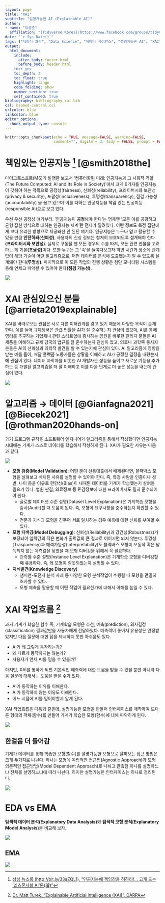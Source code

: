 ```yaml
---
layout: page
title: "XAI"
subtitle: "설명가능한 AI (Explainable AI)"
author:
- name: "이광춘"
  affiliation: "[Tidyverse Korea](https://www.facebook.com/groups/tidyverse/)"
date: "`r Sys.Date()`"
tags: ["데이터 과학", "Data Science", "데이터 사이언스", "설명가능한 AI", "XAI", "Explainable AI"]
output:
  html_document: 
    include:
      after_body: footer.html
      before_body: header.html
    toc: yes
    toc_depth: 2
    toc_float: true
    highlight: tango
    code_folding: show
    number_section: true
    self_contained: true
bibliography: bibliography_xai.bib
csl: biomed-central.csl
urlcolor: blue
linkcolor: blue
editor_options: 
  chunk_output_type: console
---
```


```r
knitr::opts_chunk$set(echo = TRUE, message=FALSE, warning=FALSE,
                      comment="", digits = 3, tidy = FALSE, prompt = FALSE, fig.align = 'center')

```

# 책임있는 인공지능 [^responsible-ai] [@smith2018the] {#responsible-ai}

[^responsible-ai]: [삼성 뉴스룸 (http://bit.ly/33aZQL1), "인공지능에 책임감을 허하라!… 고개 드는 ‘리스폰서블 AI’론(論)"](http://bit.ly/33aZQL1)

마이크로소프트(MS)가 발행한 보고서 ‘컴퓨터화된 미래: 인공지능과 그 사회적 역할(The Future Computed: AI and Its Role in Society)’에서 크게 6가지를 인공지능이 갖춰야 하는 덕목으로 공정성(fairness), 신뢰성(reliability), 프라이버시와 보안성(privacy & security), 포괄성(inclusiveness), 투명성(transparency), 점검 가능성(accountability) 을 꼽고 있으며 이를 다하는 인공지능을 책임 있는 인공지능(responsible AI)으로 보고 있다.

우선 우선 공정성 얘기부터. '인공지능이 **공정**해야 한다'는 명제엔 '모든 이를 공평하고 균형 잡힌 방식으로 대하는 인공지능 체계'란 전제가 깔려있다. 어떤 정보도 특정 집단에게 보다 유리한 방향으로 제공돼선 안 된단 얘기다. 인공지능은 누구나 믿고 활용할 수 있을 만큼 **안전하되(신뢰성)**, 사용자의 신상 정보는 철저히 보호되도록 설계돼야 한다**(프라이버시와 보안성)**. 실제로 구동될 땐 모든 경우의 수를 따져, 모든 관련 인물을 고려하는 게 기본**(포괄성)**이다. 또한 누구든 그 '속'을 들여다보고자 하면 시간과 장소에 관계 없이 해당 기술이 어떤 알고리즘으로, 어떤 데이터를 분석해 도출됐는지 알 수 있도록 설계돼야 한다**(투명성)**. 마지막으로 이 모든 작업의 진행 상황은 첨단 모니터링 시스템을 통해 언제고 파악될 수 있어야 한다**(점검 가능성)**.


![](fig/xai-responsible-ai.png)

# XAI 관심있으신 분들 [@arrieta2019explainable] {#xai-stakeholders}

XAI를 바라로보는 관점은 서로 다른 이해관계를 갖고 있기 때문에 다양한 목적이 존재한다. 예를 들어 규제당국은 관련 법률을 AI가 잘 준수하는지 관심이 있으며, AI를 통해 영리를 추구하는 기업체나 관련 스타트업에 종사하는 임원을 비롯한 관리자 분들은 AI 제품을 이해하고 규제 당국의 법규를 잘 준수하는지 관심이 있고, 의료나 과학쪽 종사자분들은 AI의 신뢰성과 과학적 발견을 할 수 있는지에 관심이 있다. AI 알고리즘에 영향을 받는 예를 들어, 배달 플랫폼 노동자들은 상황을 이해하고 AI가 공정한 결정을 내렸는지에 관심이 있다. 데이터 과학자를 비롯한 AI 개발자는 성능을 높이고 새로운 기능을 추가하는 등 개발된 알고리즘을 더 잘 이해하고 이를 다음 단계로 더 높은 성능을 내는데 관심이 있다.

![](fig/xai-stakeholders.png)

# 알고리즘 &rarr; 데이터 [@Gianfagna2021] [@Biecek2021] [@rothman2020hands-on] {#algorithm-to-data}

과거 프로그램 규칙을 소프트웨어 엔지니어가 알고리즘을 통해서 작성했다면 인공지능 시대에는 기계가 스스로 데이터를 학습해서 작성하게 된다. XAI가 필요한 사유는 다음과 같다.

![](fig/algorithm2data.png)

- **모형 검증(Model Validation)**: 어떤 분이 신용대출에서 배제된다면, 블랙박스 모형을 살펴보고 배제된 사유를 설명할 수 있어야 한다. 즉, 특정 사람을 인종이나 성별, 나이 등을 이유로 편향성(Bias)이 내재된 데이터를 기계가 학습했는지 살펴볼 필요가 있다. 법원 판결, 의료정보 등 민감정보에 대한 프라이버시도 필히 준수되어야 한다. 
    - 글로벌 데이터셋 수준 설명(Dataset Level Explanation)은 기계학습 모형을 감사(Audit)할 때 도움이 된다. 즉, 모형이 요구사항을 준수하는지 확인할 수 있다.
    - 전문가 지식과 모형을 견주어 서로 일치하는 경우 예측에 대한 신뢰를 부여할 수 있다.
- **모형 디버깅(Model Debugging)**: 신뢰성(Reliability)과 강건성(Robustness)가 보장되어 입력값의 작은 변화가 출력값의 큰 결과로 이어지면 되지 않는다. 투명성(Trasparency)과 해석가능성(Interpretability)도 블랙바스 모형이 오동작 혹은 납득되지 않는 예측값을 낳았을 때 모형 디버깅을 위해서 꼭 필요하다.
    - 관측점 수준 설명(Instance Level Explanation)은 기계학습 모형을 디버깅할 때 유용하다. 즉, 왜 모형이 잘못되었는지 설명할 수 있다.
- **지식발견(Knowledge Discovery)**
    - 챔피언-도전자 분석 사례 등 다양한 모형 분석작업이 수행될 때 모형을 면밀히 조사할 수 있다.
    - 모형 예측을 활용할 때 어떤 작업이 필요한가에 대해서 이해를 높일 수 있다.

# XAI 작업흐름 [^xai-dod] {#xai-workflow}

[^xai-dod]: [Dr. Matt Turek, "Explainable Artificial Intelligence (XAI)", DARPA](https://www.darpa.mil/program/explainable-artificial-intelligence)

과거 기계가 학습한 함수 즉, 기계학습 모형은 추천, 예측(prediction), 의사결정(classification) 결과값만을 사용자에게 전달하였다. 예측력이 좋아서 유용성은 인정받았지만 다음 질문에 대한 답을 제시하지 못한 아쉬움도 있다.

- AI가 왜 그렇게 동작하는가?
- 왜 다르게 동작하지는 않는가?
- 사용자가 언제 AI를 믿을 수 있을까?

하지만, XAI를 통하게 되면 기본적인 예측력에 대한 도움을 받을 수 있을 뿐만 아니라 다음 질문에 대해서는 도움을 받을 수가 있다.

- AI가 동작하는 이유를 이해한다.
- AI가 동작하지 않는 이유도 이해한다.
- 어느 시점에 AI를 믿어야할지 알게 된다.

XAI 작업흐름은 다음과 같은데, 설명가능한 모형을 만들어 인터페이스를 제작하여 또다른 형태의 객체(함수)를 만들어 기계가 학습한 모형(함수)에 대해 파악하게 된다.

![](fig/xai-workflow.png)

## 한걸음 더 들어감 {#move-step-forwards}

기계가 데이터를 통해 학습한 모형(함수)를 설명가능한 모형으로 살펴보는 접근 방법은 크게 두가지로 나뉜다. 하나는 모형에 독립적인 접근법(Agnostic Approach)과 모형 의존적인 접근방법(Model Dependent Approach)로 나뉘고 관측점 하나를 설명하느냐 전체를 설명하느냐에 따라 나뉜다. 하지만 설명가능한 인터페이스는 하나로 정리된다.


![](fig/xai-workflows-inside.png)


# EDA vs EMA {#eda-vs-ema}

**탐색적 데이터 분석(Explanatory Data Analysis)**와 **탐색적 모형 분석(Explanatory Model Analysis)**을 비교해 보자.

![](fig/EDAvsEMA.png)



## EMA {#EMA}

![](fig/xai-DALEX-piramide.png)



